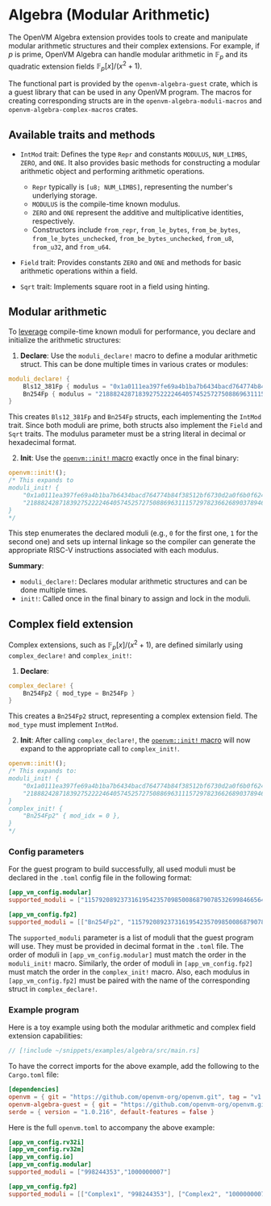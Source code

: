 # Algebra (Modular Arithmetic)

The OpenVM Algebra extension provides tools to create and manipulate modular arithmetic structures and their complex extensions. For example, if $p$ is prime, OpenVM Algebra can handle modular arithmetic in $\mathbb{F}_p$ and its quadratic extension fields $\mathbb{F}_p[x]/(x^2 + 1)$.

The functional part is provided by the `openvm-algebra-guest` crate, which is a guest library that can be used in any OpenVM program. The macros for creating corresponding structs are in the `openvm-algebra-moduli-macros` and `openvm-algebra-complex-macros` crates.

## Available traits and methods

- `IntMod` trait:
  Defines the type `Repr` and constants `MODULUS`, `NUM_LIMBS`, `ZERO`, and `ONE`. It also provides basic methods for constructing a modular arithmetic object and performing arithmetic operations.

  - `Repr` typically is `[u8; NUM_LIMBS]`, representing the number's underlying storage.
  - `MODULUS` is the compile-time known modulus.
  - `ZERO` and `ONE` represent the additive and multiplicative identities, respectively.
  - Constructors include `from_repr`, `from_le_bytes`, `from_be_bytes`, `from_le_bytes_unchecked`, `from_be_bytes_unchecked`, `from_u8`, `from_u32`, and `from_u64`.

- `Field` trait:
  Provides constants `ZERO` and `ONE` and methods for basic arithmetic operations within a field.

- `Sqrt` trait:
    Implements square root in a field using hinting.

## Modular arithmetic

To [leverage](/book/acceleration-using-extensions/overview) compile-time known moduli for performance, you declare and initialize the arithmetic structures:

1. **Declare**: Use the `moduli_declare!` macro to define a modular arithmetic struct. This can be done multiple times in various crates or modules:

```rust
moduli_declare! {
    Bls12_381Fp { modulus = "0x1a0111ea397fe69a4b1ba7b6434bacd764774b84f38512bf6730d2a0f6b0f6241eabfffeb153ffffb9feffffffffaaab" },
    Bn254Fp { modulus = "21888242871839275222246405745257275088696311157297823662689037894645226208583" },
}
```

This creates `Bls12_381Fp` and `Bn254Fp` structs, each implementing the `IntMod` trait.
Since both moduli are prime, both structs also implement the `Field` and `Sqrt` traits.
The modulus parameter must be a string literal in decimal or hexadecimal format.

2. **Init**: Use the [`openvm::init!` macro](/book/acceleration-using-extensions/overview#automating-the-init-step) exactly once in the final binary:

```rust
openvm::init!();
/* This expands to
moduli_init! {
    "0x1a0111ea397fe69a4b1ba7b6434bacd764774b84f38512bf6730d2a0f6b0f6241eabfffeb153ffffb9feffffffffaaab",
    "21888242871839275222246405745257275088696311157297823662689037894645226208583"
}
*/
```

This step enumerates the declared moduli (e.g., `0` for the first one, `1` for the second one) and sets up internal linkage so the compiler can generate the appropriate RISC-V instructions associated with each modulus.

**Summary**:

- `moduli_declare!`: Declares modular arithmetic structures and can be done multiple times.
- `init!`: Called once in the final binary to assign and lock in the moduli.

## Complex field extension

Complex extensions, such as $\mathbb{F}_p[x]/(x^2 + 1)$, are defined similarly using `complex_declare!` and `complex_init!`:

1. **Declare**:

```rust
complex_declare! {
    Bn254Fp2 { mod_type = Bn254Fp }
}
```

This creates a `Bn254Fp2` struct, representing a complex extension field. The `mod_type` must implement `IntMod`.

2. **Init**: After calling `complex_declare!`, the [`openvm::init!` macro](/book/acceleration-using-extensions/overview#automating-the-init-step) will now expand to the appropriate call to `complex_init!`.

```rust
openvm::init!();
/* This expands to:
moduli_init! {
    "0x1a0111ea397fe69a4b1ba7b6434bacd764774b84f38512bf6730d2a0f6b0f6241eabfffeb153ffffb9feffffffffaaab",
    "21888242871839275222246405745257275088696311157297823662689037894645226208583"
}
complex_init! {
    "Bn254Fp2" { mod_idx = 0 },
}
*/
```

### Config parameters

For the guest program to build successfully, all used moduli must be declared in the `.toml` config file in the following format:

```toml
[app_vm_config.modular]
supported_moduli = ["115792089237316195423570985008687907853269984665640564039457584007908834671663"]

[app_vm_config.fp2]
supported_moduli = [["Bn254Fp2", "115792089237316195423570985008687907853269984665640564039457584007908834671663"]]
```

The `supported_moduli` parameter is a list of moduli that the guest program will use. They must be provided in decimal format in the `.toml` file.
The order of moduli in `[app_vm_config.modular]` must match the order in the `moduli_init!` macro.
Similarly, the order of moduli in `[app_vm_config.fp2]` must match the order in the `complex_init!` macro.
Also, each modulus in `[app_vm_config.fp2]` must be paired with the name of the corresponding struct in `complex_declare!`.

### Example program

Here is a toy example using both the modular arithmetic and complex field extension capabilities:

```rust
// [!include ~/snippets/examples/algebra/src/main.rs]
```

To have the correct imports for the above example, add the following to the `Cargo.toml` file:

```toml
[dependencies]
openvm = { git = "https://github.com/openvm-org/openvm.git", tag = "v1.4.0-rc.10" }
openvm-algebra-guest = { git = "https://github.com/openvm-org/openvm.git", tag = "v1.4.0-rc.10" }
serde = { version = "1.0.216", default-features = false }
```

Here is the full `openvm.toml` to accompany the above example:

```toml
[app_vm_config.rv32i]
[app_vm_config.rv32m]
[app_vm_config.io]
[app_vm_config.modular]
supported_moduli = ["998244353","1000000007"]

[app_vm_config.fp2]
supported_moduli = [["Complex1", "998244353"], ["Complex2", "1000000007"]]
```
